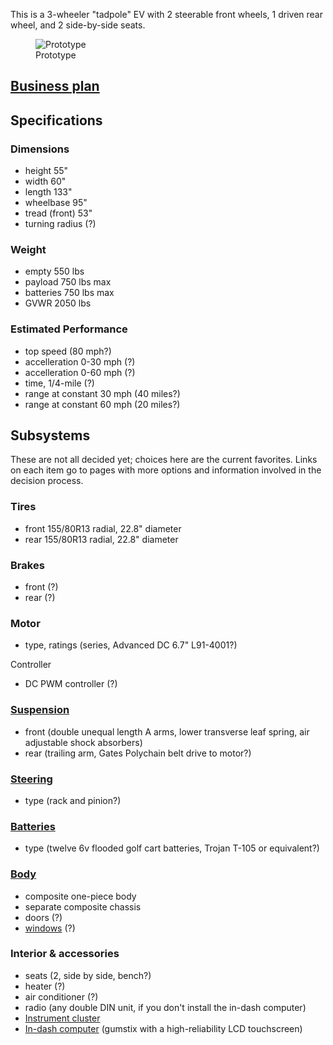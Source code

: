 This is a 3-wheeler "tadpole" EV with 2 steerable front wheels, 1 driven rear wheel, and 2 side-by-side seats.

[[Image:FreedomEV-proto-ph3.jpg|thumb|Prototype]]

==[[Business plan for the Freedom EV|Business plan]]==

==Specifications==

===Dimensions===
*height 55"
*width 60"
*length 133"
*wheelbase 95"
*tread (front) 53"
*turning radius (?)

===Weight===
*empty 550 lbs
*payload 750 lbs max
*batteries 750 lbs max
*GVWR 2050 lbs

===Estimated Performance===
*top speed (80 mph?)
*accelleration 0-30 mph (?)
*accelleration 0-60 mph (?)
*time, 1/4-mile (?)
*range at constant 30 mph (40 miles?)
*range at constant 60 mph (20 miles?)

==Subsystems==
These are not all decided yet; choices here are the current favorites.  Links on each item go to pages with more options and information involved in the decision process.

===Tires===
*front 155/80R13 radial, 22.8" diameter
*rear 155/80R13 radial, 22.8" diameter

===Brakes===
*front (?)
*rear (?)

===Motor===
*type, ratings (series, Advanced DC 6.7" L91-4001?)

Controller
*DC PWM controller (?)

===[[FreedomEV Suspension|Suspension]]===
*front (double unequal length A arms, lower transverse leaf spring, air adjustable shock absorbers)
*rear (trailing arm, Gates Polychain belt drive to motor?)

===[[FreedomEV Steering|Steering]]===
*type (rack and pinion?)
===[[FreedomEV Batteries|Batteries]]===
*type (twelve 6v flooded golf cart batteries, Trojan T-105 or equivalent?)
===[[FreedomEV Body|Body]]===
*composite one-piece body
*separate composite chassis
*doors (?)
*[[FreedomEV Windows|windows]] (?)
===Interior & accessories===
*seats (2, side by side, bench?)
*heater (?)
*air conditioner (?)
*radio (any double DIN unit, if you don't install the in-dash computer)
*[[Instrument cluster]]
*[[In-dash computers and touchscreens|In-dash computer]] (gumstix with a high-reliability LCD touchscreen)